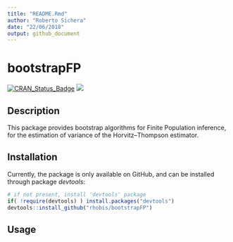 ```yaml
---
title: "README.Rmd"
author: "Roberto Sichera"
date: "22/06/2018"
output: github_document
---
```


# bootstrapFP


[![CRAN\_Status\_Badge](https://www.r-pkg.org/badges/version/bootstrapFP)](https://cran.r-project.org/package=bootstrapFP)
[![](https://cranlogs.r-pkg.org/badges/grand-total/bootstrapFP)](https://cran.r-project.org/package=bootstrapFP)


## Description

This package provides bootstrap algorithms for Finite Population inference, for
the estimation of variance of the Horvitz--Thompson estimator.

## Installation

Currently, the package is only available on GitHub, and can be installed through
package *devtools*:
```r

# if not present, install 'devtools' package
if( !require(devtools) ) install.packages("devtools")
devtools::install_github("rhobis/bootstrapFP")
```


## Usage

```r
```
